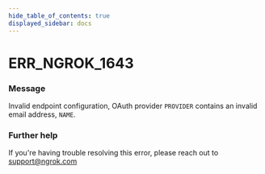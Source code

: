 ```yaml
---
hide_table_of_contents: true
displayed_sidebar: docs
---
```



# ERR_NGROK_1643

### Message

Invalid endpoint configuration, OAuth provider `PROVIDER` contains an invalid email address, `NAME`.

### Further help

If you're having trouble resolving this error, please reach out to [support@ngrok.com](mailto:support@ngrok.com?subject=Help%20with%20ERR_NGROK_1643)

<ErrorDetails error="err_ngrok_1643" />

